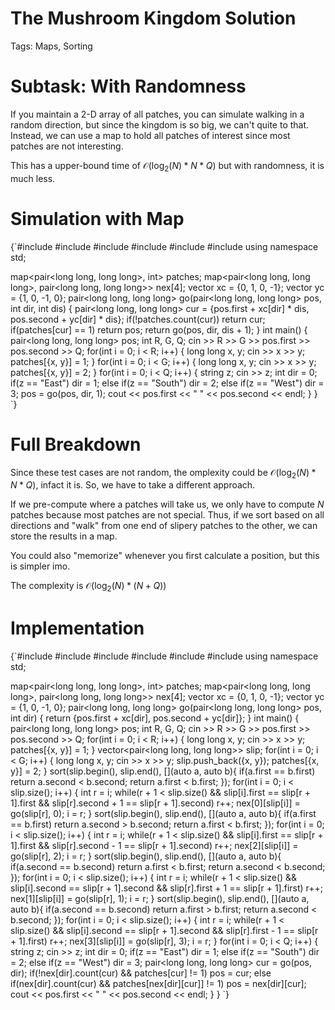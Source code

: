 


<Sidebar moduleId={moduleId} /> 

# The Mushroom Kingdom Solution

Tags: Maps, Sorting

# Subtask: With Randomness

If you maintain a 2-D array of all patches, you can simulate walking in a random direction, but since 
the kingdom is so big, we can't quite to that. Instead, we can use a map to hold all patches of interest 
since most patches are not interesting.

This has a upper-bound time of $\mathcal{O}(\log_2(N)*N*Q)$ but with randomness, it is much less. 


# Simulation with Map

<div style={{ transform: 'translateX(150px)' }}>
  <SyntaxHighlighter language="cpp" style={okaidia}>
{`#include <cmath>
#include <cstdio>
#include <vector>
#include <iostream> 
#include <algorithm>
#include <map>
using namespace std;

map<pair<long long, long long>, int> patches; 
map<pair<long long, long long>, pair<long long, long long>> nex[4]; 
vector<int> xc = {0, 1, 0, -1};
vector<int> yc = {1, 0, -1, 0};
pair<long long, long long> go(pair<long long, long long> pos, int dir, int dis) {
    pair<long long, long long> cur = {pos.first + xc[dir] * dis, pos.second + yc[dir] * dis};
    if(!patches.count(cur)) return cur; 
    if(patches[cur] == 1) return pos; 
    return go(pos, dir, dis + 1);
}
int main() {
    pair<long long, long long> pos; 
    int R, G, Q;
    cin >> R >> G >> pos.first >> pos.second >> Q; 
    for(int i = 0; i < R; i++) {
        long long x, y; 
        cin >> x >> y; 
        patches[{x, y}] = 1; 
    }
    for(int i = 0; i < G; i++) {
        long long x, y; 
        cin >> x >> y; 
        patches[{x, y}] = 2; 
    }
    for(int i = 0; i < Q; i++) {
        string z; 
        cin >> z; 
        int dir = 0; 
        if(z == "East") dir = 1; 
        else if(z == "South") dir = 2; 
        else if(z == "West") dir = 3;
        pos = go(pos, dir, 1); 
        cout << pos.first << " " << pos.second << endl;
    }
}
`}
  </SyntaxHighlighter>
</div>

# Full Breakdown

Since these test cases are not random, the omplexity could be $\mathcal{O}(\log_2(N)*N*Q)$, infact it is. 
So, we have to take a different approach. 

If we pre-compute where a patches will take us, we only have to compute $N$ patches because most patches are 
not special. Thus, if we sort based on all directions and "walk" from one end of slipery patches to the other, 
we can store the results in a map. 

You could also "memorize" whenever you first calculate a position, but this is simpler imo. 

The complexity is $\mathcal{O}(\log_2(N)*(N+Q))$

# Implementation 


<div style={{ transform: 'translateX(150px)' }}>
  <SyntaxHighlighter language="cpp" style={okaidia}>
{`#include <cmath>
#include <cstdio>
#include <vector>
#include <iostream> 
#include <algorithm>
#include <map>
using namespace std;

map<pair<long long, long long>, int> patches; 
map<pair<long long, long long>, pair<long long, long long>> nex[4]; 
vector<int> xc = {0, 1, 0, -1};
vector<int> yc = {1, 0, -1, 0};
pair<long long, long long> go(pair<long long, long long> pos, int dir) {
    return {pos.first + xc[dir], pos.second + yc[dir]}; 
}
int main() {
    pair<long long, long long> pos; 
    int R, G, Q;
    cin >> R >> G >> pos.first >> pos.second >> Q; 
    for(int i = 0; i < R; i++) {
        long long x, y; 
        cin >> x >> y; 
        patches[{x, y}] = 1; 
    }
    vector<pair<long long, long long>> slip; 
    for(int i = 0; i < G; i++) {
        long long x, y; 
        cin >> x >> y; 
        slip.push_back({x, y}); 
        patches[{x, y}] = 2; 
    }
    sort(slip.begin(), slip.end(), [](auto a, auto b){ 
        if(a.first == b.first) return a.second < b.second; 
        return a.first < b.first; 
    });
    for(int i = 0; i < slip.size(); i++) {
        int r = i; 
        while(r + 1 < slip.size() && slip[i].first == slip[r + 1].first 
            && slip[r].second + 1 == slip[r + 1].second) r++; 
        nex[0][slip[i]] = go(slip[r], 0); 
        i = r; 
    }
    sort(slip.begin(), slip.end(), [](auto a, auto b){ 
        if(a.first == b.first) return a.second > b.second; 
        return a.first < b.first; 
    });
    for(int i = 0; i < slip.size(); i++) {
        int r = i; 
        while(r + 1 < slip.size() && slip[i].first == slip[r + 1].first 
            && slip[r].second - 1 == slip[r + 1].second) r++; 
        nex[2][slip[i]] = go(slip[r], 2); 
        i = r; 
    }
    sort(slip.begin(), slip.end(), [](auto a, auto b){ 
        if(a.second == b.second) return a.first < b.first; 
        return a.second < b.second; 
    });
    for(int i = 0; i < slip.size(); i++) {
        int r = i; 
        while(r + 1 < slip.size() && slip[i].second == slip[r + 1].second 
            && slip[r].first + 1 == slip[r + 1].first) r++; 
        nex[1][slip[i]] = go(slip[r], 1); 
        i = r; 
    }
    sort(slip.begin(), slip.end(), [](auto a, auto b){ 
        if(a.second == b.second) return a.first > b.first; 
        return a.second < b.second; 
    });
    for(int i = 0; i < slip.size(); i++) {
        int r = i; 
        while(r + 1 < slip.size() && slip[i].second == slip[r + 1].second 
            && slip[r].first - 1 == slip[r + 1].first) r++; 
        nex[3][slip[i]] = go(slip[r], 3); 
        i = r; 
    }
    for(int i = 0; i < Q; i++) {
        string z; 
        cin >> z; 
        int dir = 0; 
        if(z == "East") dir = 1; 
        else if(z == "South") dir = 2; 
        else if(z == "West") dir = 3;
        pair<long long, long long> cur = go(pos, dir); 
        if(!nex[dir].count(cur) && patches[cur] != 1) pos = cur; 
        else if(nex[dir].count(cur) && patches[nex[dir][cur]] != 1) pos = nex[dir][cur];
        cout << pos.first << " " << pos.second << endl;
    }
}
`}
  </SyntaxHighlighter>
</div>